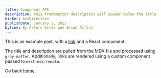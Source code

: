 ```yaml
---
title: Component API
description: This frontmatter description will appear below the title
kicker: Architecture
publishDate: January 1, 2022
byline: By Arturo Silva and Brian Alfaro
---
```


This is an example post, with a [link](https://nextjs.org) and a React component:

The title and description are pulled from the MDX file and processed using `gray-matter`. Additionally, links are rendered using a custom component passed to `next-mdx-remote`.

Go back [home](/).
